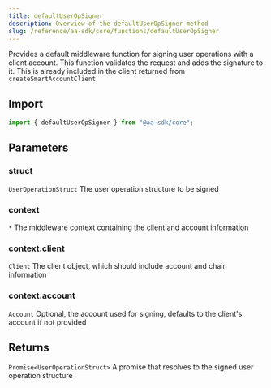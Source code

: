 ```yaml
---
title: defaultUserOpSigner
description: Overview of the defaultUserOpSigner method
slug: /reference/aa-sdk/core/functions/defaultUserOpSigner
---
```



Provides a default middleware function for signing user operations with a client account. This function validates the request and adds the signature to it.
This is already included in the client returned from `createSmartAccountClient`

## Import

```ts
import { defaultUserOpSigner } from "@aa-sdk/core";
```

## Parameters

### struct

`UserOperationStruct`
The user operation structure to be signed

### context

`*`
The middleware context containing the client and account information

### context.client

`Client`
The client object, which should include account and chain information

### context.account

`Account`
Optional, the account used for signing, defaults to the client's account if not provided

## Returns

`Promise<UserOperationStruct>`
A promise that resolves to the signed user operation structure
